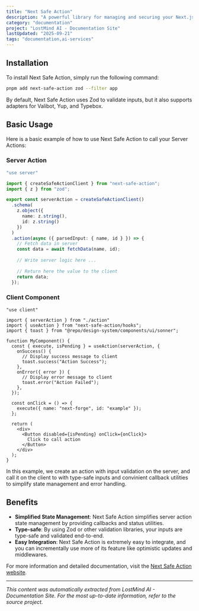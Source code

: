 ```yaml
---
title: "Next Safe Action"
description: "A powerful library for managing and securing your Next.js Server Actions."
category: "documentation"
project: "LostMind AI - Documentation Site"
lastUpdated: "2025-09-21"
tags: "documentation,ai-services"
---
```


## Installation

To install Next Safe Action, simply run the following command:

```sh title="Terminal"
pnpm add next-safe-action zod --filter app
```

By default, Next Safe Action uses Zod to validate inputs, but it also supports adapters for Valibot, Yup, and Typebox.

## Basic Usage

Here is a basic example of how to use Next Safe Action to call your Server Actions:

### Server Action

```ts title="action.ts"
"use server"

import { createSafeActionClient } from "next-safe-action";
import { z } from "zod";

export const serverAction = createSafeActionClient()
  .schema(
    z.object({
      name: z.string(),
      id: z.string()
    })
  )
  .action(async ({ parsedInput: { name, id } }) => {
    // Fetch data in server
    const data = await fetchData(name, id);
    
    // Write server logic here ...
    
    // Return here the value to the client
    return data;
  });
```

### Client Component

```tsx title="my-component.tsx"
"use client"

import { serverAction } from "./action"
import { useAction } from "next-safe-action/hooks";
import { toast } from "@repo/design-system/components/ui/sonner";

function MyComponent() {
  const { execute, isPending } = useAction(serverAction, {
    onSuccess() {
      // Display success message to client
      toast.success("Action Success");
    },
    onError({ error }) {
      // Display error message to client
      toast.error("Action Failed");
    },
  });

  const onClick = () => {
    execute({ name: "next-forge", id: "example" });
  };

  return (
    <div>
      <Button disabled={isPending} onClick={onClick}>
        Click to call action
      </Button>
    </div>
  );
}
```

In this example, we create an action with input validation on the server, and call it on the client to with type-safe inputs and convinient callback utilities to simplify state management and error handling.

## Benefits

- **Simplified State Management**: Next Safe Action simplifies server action state management by providing callbacks and status utilities.
- **Type-safe**: By using Zod or other validation libraries, your inputs are type-safe and validated end-to-end.
- **Easy Integration**: Next Safe Action is extremely easy to integrate, and you can incrementally use more of its feature like optimistic updates and middlewares.

For more information and detailed documentation, visit the [Next Safe Action website](https://next-safe-action.dev).


---
*This content was automatically extracted from LostMind AI - Documentation Site. For the most up-to-date information, refer to the source project.*
